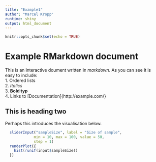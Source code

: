 ```yaml
---
title: "Example1"
author: "Marcel Kropp"
runtime: shiny
output: html_document
---
```


```r
knitr::opts_chunk$set(echo = TRUE)
```

# Example RMarkdown document
This is an interactive doument written in *markdown*. As you can see it is easy to include:  
1. Ordered lists  
2. *Italics*  
3. **Bold typ**  
4. Links to [Documentation]{http://example.com/}  

## This is heading two
Perhaps this introduces the visualisation below.  

```r
  sliderInput("sampleSize", label = "Size of sample",
             min = 10, max = 100, value = 50,
             step = 1) 
  renderPlot({
    hist(runif(input$sampleSize))
  })

```
